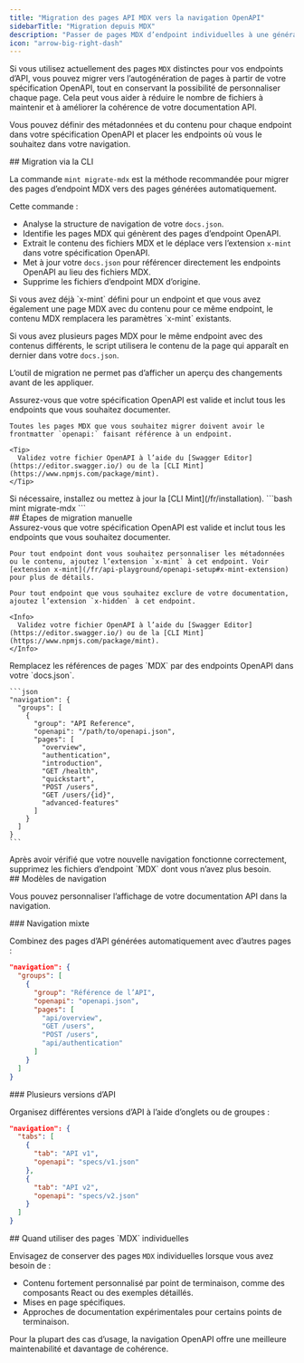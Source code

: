 ```yaml
---
title: "Migration des pages API MDX vers la navigation OpenAPI"
sidebarTitle: "Migration depuis MDX"
description: "Passer de pages MDX d’endpoint individuelles à une génération OpenAPI automatisée avec une navigation flexible"
icon: "arrow-big-right-dash"
---
```


Si vous utilisez actuellement des pages `MDX` distinctes pour vos endpoints d’API, vous pouvez migrer vers l’autogénération de pages à partir de votre spécification OpenAPI, tout en conservant la possibilité de personnaliser chaque page. Cela peut vous aider à réduire le nombre de fichiers à maintenir et à améliorer la cohérence de votre documentation API.

Vous pouvez définir des métadonnées et du contenu pour chaque endpoint dans votre spécification OpenAPI et placer les endpoints où vous le souhaitez dans votre navigation.

<div id="cli-migration">
  ## Migration via la CLI
</div>

La commande `mint migrate-mdx` est la méthode recommandée pour migrer des pages d’endpoint MDX vers des pages générées automatiquement.

Cette commande :

* Analyse la structure de navigation de votre `docs.json`.
* Identifie les pages MDX qui génèrent des pages d’endpoint OpenAPI.
* Extrait le contenu des fichiers MDX et le déplace vers l’extension `x-mint` dans votre spécification OpenAPI.
* Met à jour votre `docs.json` pour référencer directement les endpoints OpenAPI au lieu des fichiers MDX.
* Supprime les fichiers d’endpoint MDX d’origine.

<Info>
  Si vous avez déjà `x-mint` défini pour un endpoint et que vous avez également une page MDX avec du contenu pour ce même endpoint, le contenu MDX remplacera les paramètres `x-mint` existants.

  Si vous avez plusieurs pages MDX pour le même endpoint avec des contenus différents, le script utilisera le contenu de la page qui apparaît en dernier dans votre `docs.json`.

  L’outil de migration ne permet pas d’afficher un aperçu des changements avant de les appliquer.
</Info>

<Steps>
  <Step title="Préparez votre spécification OpenAPI.">
    Assurez-vous que votre spécification OpenAPI est valide et inclut tous les endpoints que vous souhaitez documenter.

    Toutes les pages MDX que vous souhaitez migrer doivent avoir le frontmatter `openapi:` faisant référence à un endpoint.

    <Tip>
      Validez votre fichier OpenAPI à l’aide du [Swagger Editor](https://editor.swagger.io/) ou de la [CLI Mint](https://www.npmjs.com/package/mint).
    </Tip>
  </Step>

  <Step title="Installez la CLI Mint">
    Si nécessaire, installez ou mettez à jour la [CLI Mint](/fr/installation).
  </Step>

  <Step title="Exécutez la commande de migration.">
    ```bash
    mint migrate-mdx
    ```
  </Step>
</Steps>

<div id="manual-migration-steps">
  ## Étapes de migration manuelle
</div>

<Steps>
  <Step title="Préparez votre spécification OpenAPI.">
    Assurez-vous que votre spécification OpenAPI est valide et inclut tous les endpoints que vous souhaitez documenter.

    Pour tout endpoint dont vous souhaitez personnaliser les métadonnées ou le contenu, ajoutez l’extension `x-mint` à cet endpoint. Voir [extension x-mint](/fr/api-playground/openapi-setup#x-mint-extension) pour plus de détails.

    Pour tout endpoint que vous souhaitez exclure de votre documentation, ajoutez l’extension `x-hidden` à cet endpoint.

    <Info>
      Validez votre fichier OpenAPI à l’aide du [Swagger Editor](https://editor.swagger.io/) ou de la [CLI Mint](https://www.npmjs.com/package/mint).
    </Info>
  </Step>

  <Step title="Mettez à jour votre structure de navigation.">
    Remplacez les références de pages `MDX` par des endpoints OpenAPI dans votre `docs.json`.

    ```json
    "navigation": {
      "groups": [
        {
          "group": "API Reference",
          "openapi": "/path/to/openapi.json",
          "pages": [
            "overview",
            "authentication",
            "introduction",
            "GET /health",
            "quickstart", 
            "POST /users",
            "GET /users/{id}",
            "advanced-features"
          ]
        }
      ]
    }
    ```
  </Step>

  <Step title="Supprimez les anciens fichiers MDX.">
    Après avoir vérifié que votre nouvelle navigation fonctionne correctement, supprimez les fichiers d’endpoint `MDX` dont vous n’avez plus besoin.
  </Step>
</Steps>

<div id="navigation-patterns">
  ## Modèles de navigation
</div>

Vous pouvez personnaliser l’affichage de votre documentation API dans la navigation.

<div id="mixed-content-navigation">
  ### Navigation mixte
</div>

Combinez des pages d’API générées automatiquement avec d’autres pages :

```json
"navigation": {
  "groups": [
    {
      "group": "Référence de l’API",
      "openapi": "openapi.json",
      "pages": [
        "api/overview",
        "GET /users",
        "POST /users", 
        "api/authentication"
      ]
    }
  ]
}
```

<div id="multiple-api-versions">
  ### Plusieurs versions d’API
</div>

Organisez différentes versions d’API à l’aide d’onglets ou de groupes :

```json
"navigation": {
  "tabs": [
    {
      "tab": "API v1",
      "openapi": "specs/v1.json"
    },
    {
      "tab": "API v2", 
      "openapi": "specs/v2.json"
    }
  ]
}
```

<div id="when-to-use-individual-mdx-pages">
  ## Quand utiliser des pages `MDX` individuelles
</div>

Envisagez de conserver des pages `MDX` individuelles lorsque vous avez besoin de :

* Contenu fortement personnalisé par point de terminaison, comme des composants React ou des exemples détaillés.
* Mises en page spécifiques.
* Approches de documentation expérimentales pour certains points de terminaison.

Pour la plupart des cas d’usage, la navigation OpenAPI offre une meilleure maintenabilité et davantage de cohérence.
